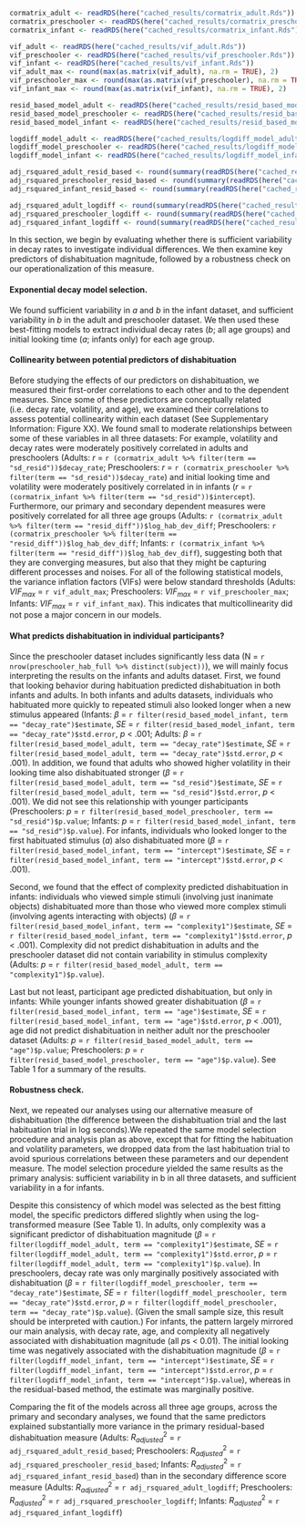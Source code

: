 
```r
cormatrix_adult <- readRDS(here("cached_results/cormatrix_adult.Rds")) %>% as.data.frame() %>% rownames_to_column("term") %>% mutate_if(is.numeric, round, 2)
cormatrix_preschooler <- readRDS(here("cached_results/cormatrix_preschooler.Rds")) %>% as.data.frame() %>% rownames_to_column("term") %>% mutate_if(is.numeric, round, 2)
cormatrix_infant <- readRDS(here("cached_results/cormatrix_infant.Rds")) %>% as.data.frame() %>% rownames_to_column("term") %>% mutate_if(is.numeric, round, 2)

vif_adult <- readRDS(here("cached_results/vif_adult.Rds"))
vif_preschooler <- readRDS(here("cached_results/vif_preschooler.Rds"))
vif_infant <- readRDS(here("cached_results/vif_infant.Rds"))
vif_adult_max <- round(max(as.matrix(vif_adult), na.rm = TRUE), 2)
vif_preschooler_max <- round(max(as.matrix(vif_preschooler), na.rm = TRUE), 2)
vif_infant_max <- round(max(as.matrix(vif_infant), na.rm = TRUE), 2)

resid_based_model_adult <- readRDS(here("cached_results/resid_based_model_adult.Rds"))
resid_based_model_preschooler <- readRDS(here("cached_results/resid_based_model_preschooler.Rds"))
resid_based_model_infant <- readRDS(here("cached_results/resid_based_model_infant.Rds"))

logdiff_model_adult <- readRDS(here("cached_results/logdiff_model_adult.Rds"))
logdiff_model_preschooler <- readRDS(here("cached_results/logdiff_model_preschooler.Rds"))
logdiff_model_infant <- readRDS(here("cached_results/logdiff_model_infant.Rds"))

adj_rsquared_adult_resid_based <- round(summary(readRDS(here("cached_results/resid_based_raw_model_adult.Rds")))$adj.r.squared, 2)
adj_rsquared_preschooler_resid_based <- round(summary(readRDS(here("cached_results/resid_based_raw_model_preschooler.Rds")))$adj.r.squared, 2)
adj_rsquared_infant_resid_based <- round(summary(readRDS(here("cached_results/resid_based_raw_model_infant.Rds")))$adj.r.squared, 2)

adj_rsquared_adult_logdiff <- round(summary(readRDS(here("cached_results/logdiff_raw_model_adult.Rds")))$adj.r.squared, 2)
adj_rsquared_preschooler_logdiff <- round(summary(readRDS(here("cached_results/logdiff_raw_model_preschooler.Rds")))$adj.r.squared, 2)
adj_rsquared_infant_logdiff <- round(summary(readRDS(here("cached_results/logdiff_raw_model_infant.Rds")))$adj.r.squared, 2)

```



\begin{table*}[t]
    \centering
    \caption{Comparison of Residual-Based Model and Difference of Log LT Model}
    \vspace{0.2cm} % Adds slight space between caption and tables
    \small % Reduce font size
    \renewcommand{\arraystretch}{0.9} % Reduce row spacing
    \setlength{\tabcolsep}{3pt} % Reduce column spacing

    \begin{minipage}{0.48\textwidth}
        \centering
        \caption*{(A) Residual-Based Model}
        \begin{tabular}{@{}lcccc@{}}
            \toprule
            Predictor & Coeff. & Std. Err. & t & $p$-value \\
            \midrule
            \multicolumn{5}{c}{\textbf{Adults}} \\
            (Intercept) & 0 & 0.06 & 0.03 & .980 \\
           Decay rate  & -0.46 & 0.08 & -6.09 & \textbf{$<$ .001} \\
            Age & 0.09 & 0.07 & 1.36 & .180 \\
            Volatility & 0.55 & 0.08 & 7.30 & \textbf{$<$ .001} \\
            Complexity & 0.03 & 0.06 & 0.49 & .630 \\
            \midrule
            \multicolumn{5}{c}{\textbf{Preschoolers}} \\
            (Intercept) & 0 & 0.14 & 0 & 1.000 \\
           Decay rate  & 0.49 & 0.17 & 2.91 & \textbf{.010} \\
            Age & -0.06 & 0.15 & -0.42 & .680 \\
            Volatility & 0.25 & 0.16 & 1.53 & .140 \\
            \midrule
            \multicolumn{5}{c}{\textbf{Infants}} \\
            (Intercept) & 0.08 & 0.03 & 2.63 & \textbf{.010} \\
           Decay rate  & -0.17 & 0.02 & -8.31 & \textbf{$<$ .001} \\
            Age & -0.09 & 0.02 & -4.26 & \textbf{$<$ .001} \\
            Volatility & 0 & 0.03 & -0.14 & .890 \\
            Complexity & -0.1 & 0.03 & -3.24 & \textbf{$<$ .001} \\
            Initial LT & 0.45 & 0.03 & 16.6 & \textbf{$<$ .001} \\
            \bottomrule
        \end{tabular}
    \end{minipage}
    \hfill
    \begin{minipage}{0.48\textwidth}
        \centering
        \caption*{(B) Robustness Check}
        \begin{tabular}{@{}lcccc@{}}
            \toprule
            Predictor & Coeff. & Std. Err. & t & $p$-value \\
            \midrule
            \multicolumn{5}{c}{\textbf{Adults}} \\
            (Intercept) & 0 & 0.07 & 0 & 1.000 \\
           Decay rate  & 0.05 & 0.09 & 0.53 & .600 \\
            Age & 0.03 & 0.07 & 0.34 & .740 \\
            Volatility & 0.09 & 0.09 & 0.97 & .330 \\
            Complexity & 0.15 & 0.07 & 2.08 & \textbf{.040} \\
            \midrule
            \multicolumn{5}{c}{\textbf{Preschoolers}} \\
            (Intercept) & -0.04 & 0.17 & -0.25 & .810 \\
           Decay rate  & 0.43 & 0.22 & 1.99 & .060 \\
            Age & -0.19 & 0.18 & -1.04 & .310 \\
            Volatility & 0.11 & 0.19 & 0.57 & .580 \\
            \midrule
            \multicolumn{5}{c}{\textbf{Infants}} \\
            (Intercept) & 0.13 & 0.04 & 3.59 & \textbf{$<$ .001} \\
           Decay rate  & -0.15 & 0.02 & -6.62 & \textbf{$<$ .001} \\
            Age & -0.08 & 0.02 & -3.56 & \textbf{$<$ .001} \\
            Volatility & 0.04 & 0.03 & 1.27 & .200 \\
            Complexity & -0.16 & 0.04 & -4.38 & \textbf{$<$ .001} \\
            Initial LT & -0.06 & 0.03 & -2.00 & .050 \\
            \bottomrule
        \end{tabular}
    \end{minipage}
    \caption{\label{demo-table}This table presents model estimates predicting dishabituation magnitude across age groups. All numeric predictors were z-scored within age groups for comparability. The categorical predictor, complexity, was contrast-coded using sum coding. Bold values indicate statistically significant results.}
\end{table*}








In this section, we begin by evaluating whether there is sufficient variability in decay rates to investigate individual differences. We then examine key predictors of dishabituation magnitude, followed by a robustness check on our operationalization of this measure.

#### Exponential decay model selection.

We found sufficient variability in $a$ and $b$ in the infant dataset, and sufficient variability in $b$ in the adult and preschooler dataset. We then used these best-fitting models to extract individual decay rates ($b$; all age groups) and initial looking time ($a$; infants only) for each age group.


#### Collinearity between potential predictors of dishabituation


Before studying the effects of our predictors on dishabituation, we measured their first-order correlations to each other and to the dependent measures. Since some of these predictors are conceptually related (i.e. decay rate, volatility, and age), we examined their correlations to assess potential collinearity within each dataset (See Supplementary Information: Figure XX). We found small to moderate relationships between some of these variables in all three datasets: For example, volatility and decay rates were moderately positively correlated in adults and preschoolers (Adults: *r* = `r (cormatrix_adult %>% filter(term == "sd_resid"))$decay_rate`; Preschoolers: *r* = `r (cormatrix_preschooler %>% filter(term == "sd_resid"))$decay_rate`) and initial looking time and volatility were moderately positively correlated in in infants (*r* = `r (cormatrix_infant %>% filter(term == "sd_resid"))$intercept`). Furthermore, our primary and secondary dependent measures were positively correlated for all three age groups (Adults: `r (cormatrix_adult %>% filter(term == "resid_diff"))$log_hab_dev_diff`; Preschoolers: `r (cormatrix_preschooler %>% filter(term == "resid_diff"))$log_hab_dev_diff`; Infants: `r (cormatrix_infant %>% filter(term == "resid_diff"))$log_hab_dev_diff`), suggesting both that they are converging measures, but also that they might be capturing different processes and noises. For all of the following statistical models, the variance inflation factors (VIFs) were below standard thresholds (Adults: $VIF_{max}$ = `r vif_adult_max`; Preschoolers: $VIF_{max}$ = `r vif_preschooler_max`; Infants: $VIF_{max}$ = `r vif_infant_max`). This indicates that multicollinearity did not pose a major concern in our models.

#### What predicts dishabituation in individual participants?

Since the preschooler dataset includes significantly less data (N = `r nrow(preschooler_hab_full %>% distinct(subject))`), we will mainly focus interpreting the results on the infants and adults dataset. First, we found that looking behavior during habituation predicted dishabituation in both infants and adults. In both infants and adults datasets, individuals who habituated more quickly to repeated stimuli also looked longer when a new stimulus appeared (Infants: $\beta$ = `r filter(resid_based_model_infant, term == "decay_rate")$estimate`, *SE* = `r filter(resid_based_model_infant, term == "decay_rate")$std.error`, *p* < .001; Adults: $\beta$ = `r filter(resid_based_model_adult, term == "decay_rate")$estimate`, *SE* = `r filter(resid_based_model_adult, term == "decay_rate")$std.error`, *p* < .001). In addition, we found that adults who showed higher volatility in their looking time also dishabituated stronger ($\beta$ = `r filter(resid_based_model_adult, term == "sd_resid")$estimate`, *SE* = `r filter(resid_based_model_adult, term == "sd_resid")$std.error`, *p* < .001). We did not see this relationship with younger participants (Preschoolers: *p* = `r filter(resid_based_model_preschooler, term == "sd_resid")$p.value`; Infants: *p* = `r filter(resid_based_model_infant, term == "sd_resid")$p.value`). For infants, individuals who looked longer to the first habituated stimulus ($a$) also dishabituated more ($\beta$ = `r filter(resid_based_model_infant, term == "intercept")$estimate`, *SE* = `r filter(resid_based_model_infant, term == "intercept")$std.error`, *p* < .001).

Second, we found that the effect of complexity predicted dishabituation in infants: individuals who viewed simple stimuli (involving just inanimate objects) dishabituated more than those who viewed more complex stimuli (involving agents interacting with objects) ($\beta$ = `r filter(resid_based_model_infant, term == "complexity1")$estimate`, *SE* = `r filter(resid_based_model_infant, term == "complexity1")$std.error`, *p* < .001). Complexity did not predict dishabituation in adults and the preschooler dataset did not contain variability in stimulus complexity (Adults: *p* = `r filter(resid_based_model_adult, term == "complexity1")$p.value`).

Last but not least, participant age predicted dishabituation, but only in infants: While younger infants showed greater dishabituation ($\beta$ = `r filter(resid_based_model_infant, term == "age")$estimate`, *SE* = `r filter(resid_based_model_infant, term == "age")$std.error`, *p* < .001), age did not predict dishabituation in neither adult nor the preschooler dataset (Adults: *p* = `r filter(resid_based_model_adult, term == "age")$p.value`; Preschoolers:  *p* = `r filter(resid_based_model_preschooler, term == "age")$p.value`). See Table 1 for a summary of the results. 


#### Robustness check.

Next, we repeated our analyses using our alternative measure of dishabituation (the difference between the dishabituation trial and the last habituation trial in log seconds).We repeated the same model selection procedure and analysis plan as above, except that for fitting the habituation and volatility parameters, we dropped data from the last habituation trial to avoid spurious correlations between these parameters and our dependent measure. The model selection procedure yielded the same results as the primary analysis: sufficient variability in b in all three datasets, and sufficient variability in a for infants.

Despite this consistency of which model was selected as the best fitting model, the specific predictors differed slightly when using the log-transformed measure (See Table 1). In adults, only complexity was a significant predictor of dishabituation magnitude ($\beta$ = `r filter(logdiff_model_adult, term == "complexity1")$estimate`, *SE* = `r filter(logdiff_model_adult, term == "complexity1")$std.error`, *p* = `r filter(logdiff_model_adult, term == "complexity1")$p.value`). In preschoolers, decay rate was only marginally positively associated with dishabituation ($\beta$ = `r filter(logdiff_model_preschooler, term == "decay_rate")$estimate`, *SE* = `r filter(logdiff_model_preschooler, term == "decay_rate")$std.error`, *p* = `r filter(logdiff_model_preschooler, term == "decay_rate")$p.value`). (Given the small sample size, this result should be interpreted with caution.) For infants, the pattern largely mirrored our main analysis, with decay rate, age, and complexity all negatively associated with dishabituation magnitude (all *p*s < 0.01). The initial looking time was negatively associated with the dishabituation magnitude ($\beta$ = `r filter(logdiff_model_infant, term == "intercept")$estimate`, *SE* = `r filter(logdiff_model_infant, term == "intercept")$std.error`, *p* = `r filter(logdiff_model_infant, term == "intercept")$p.value`), whereas in the residual-based method, the estimate was marginally positive. 

Comparing the fit of the models across all three age groups, across the primary and secondary analyses, we found that the same predictors explained substantially more variance in the primary residual-based dishabituation measure (Adults: $R^2_{adjusted}$ = `r adj_rsquared_adult_resid_based`; Preschoolers: $R^2_{adjusted}$ = `r adj_rsquared_preschooler_resid_based`; Infants: $R^2_{adjusted}$ = `r adj_rsquared_infant_resid_based`) than in the secondary difference score measure (Adults: $R^2_{adjusted}$ = `r adj_rsquared_adult_logdiff`; Preschoolers: $R^2_{adjusted}$ = `r adj_rsquared_preschooler_logdiff`; Infants: $R^2_{adjusted}$ = `r adj_rsquared_infant_logdiff`)
